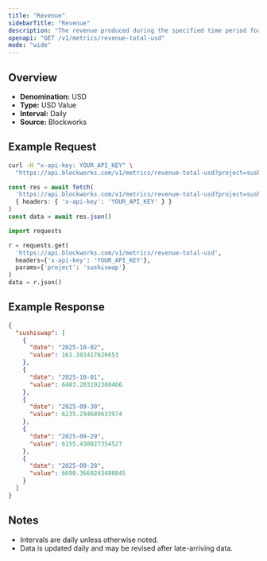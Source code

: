 ```yaml
---
title: "Revenue"
sidebarTitle: "Revenue"
description: "The revenue produced during the specified time period for given project."
openapi: "GET /v1/metrics/revenue-total-usd"
mode: "wide"
---
```


## Overview

- **Denomination:** USD
- **Type:** USD Value
- **Interval:** Daily
- **Source:** Blockworks

## Example Request

<CodeGroup>

```bash cURL
curl -H "x-api-key: YOUR_API_KEY" \
  "https://api.blockworks.com/v1/metrics/revenue-total-usd?project=sushiswap"
```

```typescript TypeScript
const res = await fetch(
  'https://api.blockworks.com/v1/metrics/revenue-total-usd?project=sushiswap',
  { headers: { 'x-api-key': 'YOUR_API_KEY' } }
)
const data = await res.json()
```

```python Python
import requests

r = requests.get(
  'https://api.blockworks.com/v1/metrics/revenue-total-usd',
  headers={'x-api-key': 'YOUR_API_KEY'},
  params={'project': 'sushiswap'}
)
data = r.json()
```

</CodeGroup>

## Example Response

```json
{
  "sushiswap": [
    {
      "date": "2025-10-02",
      "value": 161.383417626653
    },
    {
      "date": "2025-10-01",
      "value": 6483.203192308466
    },
    {
      "date": "2025-09-30",
      "value": 6235.294689633974
    },
    {
      "date": "2025-09-29",
      "value": 6155.430827354527
    },
    {
      "date": "2025-09-28",
      "value": 6690.3669243480845
    }
  ]
}
```

## Notes
- Intervals are daily unless otherwise noted.
- Data is updated daily and may be revised after late-arriving data.